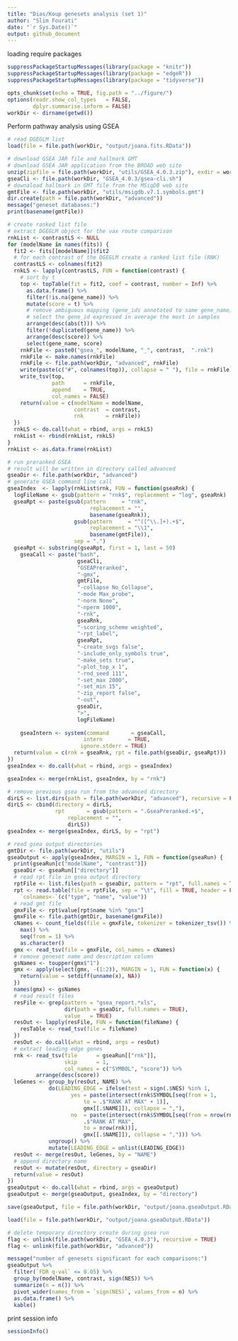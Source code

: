```yaml
---
title: "Dias/Koup genesets analysis (set 1)"
author: "Slim Fourati"
date: "`r Sys.Date()`"
output: github_document
---
```


loading require packages
```r
suppressPackageStartupMessages(library(package = "knitr"))
suppressPackageStartupMessages(library(package = "edgeR"))
suppressPackageStartupMessages(library(package = "tidyverse"))
```

```r
opts_chunk$set(echo = TRUE, fig.path = "../figure/")
options(readr.show_col_types   = FALSE,
        dplyr.summarise.inform = FALSE)
workDir <- dirname(getwd())
```

Perform pathway analysis using GSEA
```r
# read DGEGLM list
load(file = file.path(workDir, "output/joana.fits.RData"))
```

```r
# download GSEA JAR file and hallmark GMT
# download GSEA JAR application from the BROAD web site
unzip(zipfile = file.path(workDir, "utils/GSEA_4.0.3.zip"), exdir = workDir)
gseaCli <- file.path(workDir, "GSEA_4.0.3/gsea-cli.sh")
# downaload hallmark in GMT file from the MSigDB web site
gmtFile <- file.path(workDir, "utils/msigdb.v7.1.symbols.gmt")
dir.create(path = file.path(workDir, "advanced"))
message("geneset databases:")
print(basename(gmtFile))
```

```r
# create ranked list file
# extract DGEGLM object for the vax route comparison
rnkList <- contrastLS <- NULL
for (modelName in names(fits)) {
  fit2 <- fits[[modelName]]$fit2
  # for each contrast of the DGEGLM create a ranked list file (RNK)
  contrastLS <- colnames(fit2)
  rnkLS <- lapply(contrastLS, FUN = function(contrast) {
    # sort by t
    top <- topTable(fit = fit2, coef = contrast, number = Inf) %>%
      as.data.frame() %>%
      filter(!is.na(gene_name)) %>%
      mutate(score = t) %>%
      # remove ambiguous mapping (gene_ids annotated to same gene_name)
      # select the gene_id expressed in average the most in samples
      arrange(desc(abs(t))) %>%
      filter(!duplicated(gene_name)) %>%
      arrange(desc(score)) %>%
      select(gene_name, score)
    rnkFile <- paste0("gsea_", modelName, "_", contrast,  ".rnk")
    rnkFile <- make.names(rnkFile)
    rnkFile <- file.path(workDir, "advanced", rnkFile)
    write(paste(c("#", colnames(top)), collapse = " "), file = rnkFile)
    write_tsv(top,
              path      = rnkFile,
              append    = TRUE,
              col_names = FALSE)
    return(value = c(modelName = modelName,
                     contrast  = contrast,
                     rnk       = rnkFile))
  })
  rnkLS <- do.call(what = rbind, args = rnkLS)
  rnkList <- rbind(rnkList, rnkLS)
}
rnkList <- as.data.frame(rnkList)
``` 

```r
# run preranked GSEA
# result will be written in directory called advanced
gseaDir <- file.path(workDir, "advanced")
# generate GSEA command line call
gseaIndex  <- lapply(rnkList$rnk, FUN = function(gseaRnk) {
  logFileName <- gsub(pattern = "rnk$", replacement = "log", gseaRnk)
  gseaRpt <- paste(gsub(pattern     = "rnk",
                          replacement = "",
                          basename(gseaRnk)),
                     gsub(pattern     = "^([^\\.]+).+$",
                          replacement = "\\1",
                          basename(gmtFile)),
                     sep = ".")
  gseaRpt <- substring(gseaRpt, first = 1, last = 50)
    gseaCall <- paste("bash",
                      gseaCli,
                      "GSEAPreranked",
                      "-gmx",
                      gmtFile,
                      "-collapse No_Collapse",
                      "-mode Max_probe",
                      "-norm None",
                      "-nperm 1000",
                      "-rnk",
                      gseaRnk,
                      "-scoring_scheme weighted",
                      "-rpt_label",
                      gseaRpt,
                      "-create_svgs false",
                      "-include_only_symbols true",
                      "-make_sets true",
                      "-plot_top_x 1",
                      "-rnd_seed 111",
                      "-set_max 2000",
                      "-set_min 15",
                      "-zip_report false",
                      "-out",
                      gseaDir,
                      ">",
                      logFileName)
  
    gseaIntern <- system(command       = gseaCall,
                        intern        = TRUE,
                       ignore.stderr = TRUE)
  return(value = c(rnk = gseaRnk, rpt = file.path(gseaDir, gseaRpt)))
})
gseaIndex <- do.call(what = rbind, args = gseaIndex)

gseaIndex <- merge(rnkList, gseaIndex, by = "rnk")
```

```r
# remove previous gsea run from the advanced directory
dirLS <- list.dirs(path = file.path(workDir, "advanced"), recursive = FALSE)
dirLS <- cbind(directory = dirLS,
               rpt       = gsub(pattern = ".GseaPreranked.+$",
                   replacement = "",
                   dirLS))
gseaIndex <- merge(gseaIndex, dirLS, by = "rpt")
```

```r
# read gsea output directories
gmtDir <- file.path(workDir, "utils")
gseaOutput <- apply(gseaIndex, MARGIN = 1, FUN = function(gseaRun) {
  print(gseaRun[c("modelName", "contrast")])
  gseaDir <- gseaRun[["directory"]]
  # read rpt file in gsea output directory
  rptFile <- list.files(path = gseaDir, pattern = "rpt", full.names = TRUE)
  rpt <- read.table(file = rptFile, sep = "\t", fill = TRUE, header = FALSE) %>%
    `colnames<-`(c("type", "name", "value"))
  # read gmt file
  gmxFile <- rpt$value[rpt$name %in% "gmx"]
  gmxFile <- file.path(gmtDir, basename(gmxFile))
  cNames <- count_fields(file = gmxFile, tokenizer = tokenizer_tsv()) %>%
    max() %>%
    seq(from = 1) %>%
    as.character()
  gmx <- read_tsv(file = gmxFile, col_names = cNames)
  # remove geneset name and description column
  gsNames <- toupper(gmx$"1")
  gmx <- apply(select(gmx, -(1:2)), MARGIN = 1, FUN = function(x) {
    return(value = setdiff(unname(x), NA))
  })
  names(gmx) <- gsNames
  # read result files
  resFile <- grep(pattern = "gsea_report.*xls",
                  dir(path = gseaDir, full.names = TRUE),
                  value   = TRUE)
  resOut <- lapply(resFile, FUN = function(fileName) {
    resTable <- read_tsv(file = fileName)
  })
  resOut <- do.call(what = rbind, args = resOut)
  # extract leading edge genes
  rnk <- read_tsv(file      = gseaRun[["rnk"]],
                  skip      = 1,
                  col_names = c("SYMBOL", "score")) %>%
         arrange(desc(score))
  leGenes <- group_by(resOut, NAME) %>%
             do(LEADING_EDGE = ifelse(test = sign(.$NES) %in% 1,
                    yes = paste(intersect(rnk$SYMBOL[seq(from = 1,
                        to = .$"RANK AT MAX" + 1)],
                        gmx[[.$NAME]]), collapse = ","),
                    no  = paste(intersect(rnk$SYMBOL[seq(from = nrow(rnk) -
                        .$"RANK AT MAX",
                        to = nrow(rnk))],
                        gmx[[.$NAME]]), collapse = ","))) %>%
             ungroup() %>%
             mutate(LEADING_EDGE = unlist(LEADING_EDGE))
  resOut <- merge(resOut, leGenes, by = "NAME")
  # append directory name
  resOut <- mutate(resOut, directory = gseaDir)
  return(value = resOut)
})
gseaOutput <- do.call(what = rbind, args = gseaOutput)
gseaOutput <- merge(gseaOutput, gseaIndex, by = "directory")

save(gseaOutput, file = file.path(workDir, "output/joana.gseaOutput.RData"))
```

```r
load(file = file.path(workDir, "output/joana.gseaOutput.RData"))
``` 

```r
# delete temporary directory create during gsea run
flag <- unlink(file.path(workDir, "GSEA_4.0.3"), recursive = TRUE)
flag <- unlink(file.path(workDir, "advanced"))
```

```r
message("number of genesets significant for each comparisons:")
gseaOutput %>%
  filter(`FDR q-val` <= 0.05) %>%
  group_by(modelName, contrast, sign(NES)) %>%
  summarize(n = n()) %>%
  pivot_wider(names_from = `sign(NES)`, values_from = n) %>%
  as.data.frame() %>%
  kable()
```
print session info
```r
sessionInfo()
```
